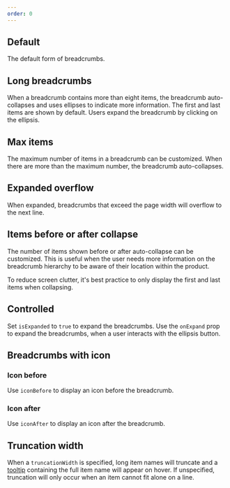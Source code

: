 ```yaml
---
order: 0
---
```





## Default

The default form of breadcrumbs.

<Example Component={BreadcrumbsDefault} packageName="@atlaskit/breadcrumbs" />

## Long breadcrumbs

When a breadcrumb contains more than eight items, the breadcrumb auto-collapses and uses ellipses to indicate more information. The first and last items are shown by default. Users expand the breadcrumb by clicking on the ellipsis.

<Example Component={BreadcrumbsLong} packageName="@atlaskit/breadcrumbs" />

## Max items

The maximum number of items in a breadcrumb can be customized. When there are more than the maximum number, the breadcrumb auto-collapses.

<Example Component={BreadcrumbsMaxItems} packageName="@atlaskit/breadcrumbs" />

## Expanded overflow

When expanded, breadcrumbs that exceed the page width will overflow to the next line.

<Example Component={BreadcrumbsExpanded} packageName="@atlaskit/breadcrumbs" />


## Items before or after collapse

The number of items shown before or after auto-collapse can be customized. This is useful when the user needs more information on the breadcrumb hierarchy to be aware of their location within the product.

To reduce screen clutter, it's best practice to only display the first and last items when collapsing.

<Example
  Component={BreadcrumbsStatelessCollapsed}
  packageName="@atlaskit/breadcrumbs"
/>

## Controlled

Set `isExpanded` to `true` to expand the breadcrumbs.
Use the `onExpand` prop to expand the breadcrumbs, when a user interacts with the ellipsis button.

<Example
  Component={BreadcrumbsStatelessExpanded}
  packageName="@atlaskit/breadcrumbs"
/>


## Breadcrumbs with icon

### Icon before

Use `iconBefore` to display an icon before the breadcrumb.

<Example
  Component={BreadcrumbsItemIconBefore}
  packageName="@atlaskit/breadcrumbs"
/>

### Icon after

Use `iconAfter` to display an icon after the breadcrumb.

<Example
  Component={BreadcrumbsItemIconAfter}
  packageName="@atlaskit/breadcrumbs"
/>

## Truncation width

When a `truncationWidth` is specified,
long item names will truncate and a [tooltip](/components/tooltip) containing the full item name will appear on hover.
If unspecified,
truncation will only occur when an item cannot fit alone on a line.

<Example
  Component={BreadcrumbsItemTruncation}
  packageName="@atlaskit/breadcrumbs"
/>
